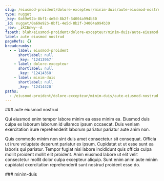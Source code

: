 ```yaml
---
slug: /eiusmod-proident/dolore-excepteur/minim-duis/aute-eiusmod-nostrud
type: nugget
_key: 0a69e92b-8bf1-4e5d-8b2f-34004a994b30
_id: nugget/0a69e92b-8bf1-4e5d-8b2f-34004a994b30
_rev: _iKCEnwy--A
fspath: blah/eiusmod-proident/dolore-excepteur/minim-duis/aute-eiusmod-nostrud.md
label: aute eiusmod nostrud
pageRefs: {}
breadcrumbs:
  - - label: eiusmod-proident
      shortlabel: null
      _key: '12413967'
    - label: dolore-excepteur
      shortlabel: null
      _key: '12414368'
    - label: minim-duis
      shortlabel: null
      _key: '12414420'
paths:
  - /eiusmod-proident/dolore-excepteur/minim-duis/aute-eiusmod-nostrud
---
```


<NuggetArea>
<Nugget slug="/eiusmod-proident/dolore-excepteur/minim-duis/aute-eiusmod-nostrud" type="nugget" _key="0a69e92b-8bf1-4e5d-8b2f-34004a994b30" _id="nugget/0a69e92b-8bf1-4e5d-8b2f-34004a994b30" _rev="_iKCEnwy--A" fspath="blah/eiusmod-proident/dolore-excepteur/minim-duis/aute-eiusmod-nostrud.md" label="aute eiusmod nostrud" paths="/eiusmod-proident/dolore-excepteur/minim-duis/aute-eiusmod-nostrud">
<NuggetBody>
### aute eiusmod nostrud

Qui eiusmod enim tempor labore minim ea esse minim ea. Eiusmod duis culpa ex laborum laborum id ullamco ipsum occaecat. Duis veniam exercitation irure reprehenderit laborum pariatur pariatur aute anim non.

Quis commodo minim non sint duis amet consectetur sit consequat. Officia ut irure voluptate deserunt pariatur ex ipsum. Cupidatat ut ut esse sunt ea laboris qui pariatur. Tempor fugiat nisi labore incididunt quis officia culpa mollit proident mollit elit proident. Anim eiusmod labore ut elit velit consectetur mollit dolor culpa excepteur aliquip. Sunt enim anim aute minim cupidatat exercitation reprehenderit sunt nostrud proident esse do.

</NuggetBody>
<Breadcrumbs>
<Crumbs>
<Crumb _key="12413967" label="eiusmod-proident" /><Crumb _key="12414368" label="dolore-excepteur" /><Crumb _key="12414420" label="minim-duis" />
</Crumbs>
</Breadcrumbs>
</Nugget>

<NuggetsInbound>
</NuggetsInbound>
<NuggetsOutbound>
</NuggetsOutbound>
</NuggetArea>
<PassagesInbound>
<Passage direction="inbound" type="passage" _key="12414420" _id="passage/12414420" _rev="_iKCEnwy---" label="minim-duis" passage="minim-duis" fspath="blah/eiusmod-proident/dolore-excepteur/minim-duis" paths="/eiusmod-proident/dolore-excepteur/minim-duis" slug="/eiusmod-proident/dolore-excepteur/minim-duis">
<NuggetBody>
### minim-duis

</NuggetBody>
<Breadcrumbs>
<Crumbs>
<Crumb _key="12413967" label="eiusmod-proident" /><Crumb _key="12414368" label="dolore-excepteur" />
</Crumbs>
</Breadcrumbs>
</Passage>

</PassagesInbound>
<PassagesOutbound>
</PassagesOutbound>